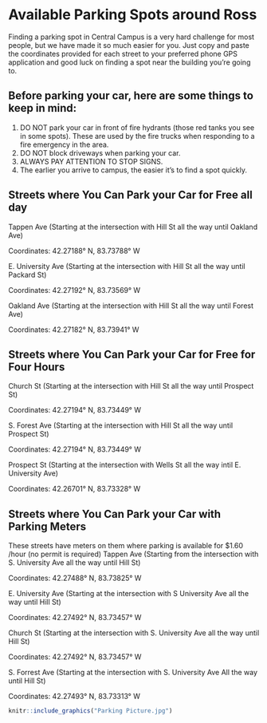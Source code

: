 # Available Parking Spots around Ross

Finding a parking spot in Central Campus is a very hard challenge for most people, but we have made it so much easier for you. Just copy and paste the coordinates provided for each street to your preferred phone GPS application and good luck on finding a spot near the building you're going to.  

## Before parking your car, here are some things to keep in mind:

1. DO NOT park your car in front of fire hydrants (those red tanks you see in some spots). These are used by the fire trucks when responding to a fire emergency in the area. 
2. DO NOT block driveways when parking your car. 
3. ALWAYS PAY ATTENTION TO STOP SIGNS.
4. The earlier you arrive to campus, the easier it's to find a spot quickly. 


## Streets where You Can Park your Car for Free all day 
Tappen Ave (Starting at the intersection with Hill St all the way until Oakland Ave)

Coordinates: 42.27188° N, 83.73788° W

E. University Ave (Starting at the intersection with Hill St all the way until Packard St)

Coordinates: 42.27192° N, 83.73569° W

Oakland Ave (Starting at the intersection with Hill St all the way until Forest Ave)

Coordinates: 42.27182° N, 83.73941° W


## Streets where You Can Park your Car for Free for Four Hours 
Church St (Starting at the intersection with Hill St all the way until Prospect St)

Coordinates: 42.27194° N, 83.73449° W

S. Forest Ave (Starting at the intersection with Hill St all the way until Prospect St)

Coordinates: 42.27194° N, 83.73449° W

Prospect St (Starting at the intersection with Wells St all the way intil E. University Ave)

Coordinates: 42.26701° N, 83.73328° W


## Streets where You Can Park your Car with Parking Meters
These streets have meters on them where parking is available for $1.60 /hour (no permit is required)
Tappen Ave (Starting from the intersection with S. University Ave all the way until Hill St)

Coordinates: 42.27488° N, 83.73825° W

E. University Ave (Starting at the intersection with S University Ave all the way until Hill St)

Coordinates: 42.27492° N, 83.73457° W

Church St (Starting at the intersection with S. University Ave all the way until Hill St)

Coordinates: 42.27492° N, 83.73457° W

S. Forrest Ave (Starting at the intersection with S. University Ave All the way until Hill St)

Coordinates: 42.27493° N, 83.73313° W

```r
knitr::include_graphics("Parking Picture.jpg")
```




